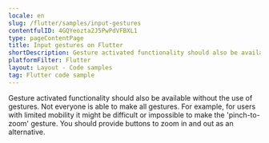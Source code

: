 ```yaml
---
locale: en
slug: /flutter/samples/input-gestures
contentfulID: 4GQYeozta2J5PwPdVFBXL1
type: pageContentPage
title: Input gestures on Flutter
shortDescription: Gesture activated functionality should also be available without the use of gestures.
platformFilter: Flutter
layout: Layout - Code samples
tag: Flutter code sample
---
```


Gesture activated functionality should also be available without the use of gestures. Not everyone is able to make all gestures. For example, for users with limited mobility it might be difficult or impossible to make the 'pinch-to-zoom' gesture. You should provide buttons to zoom in and out as an alternative.

<CodeSample id="input-gestures" locale="en" platform="flutter"/>